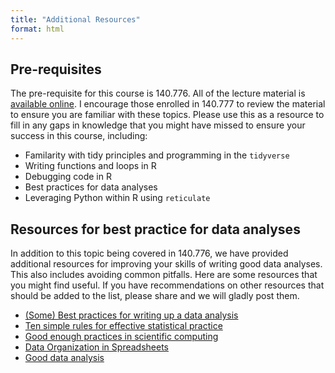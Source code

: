 ```yaml
---
title: "Additional Resources"
format: html
---
```


## Pre-requisites

The pre-requisite for this course is 140.776. All of the lecture material is 
[available online](https://lcolladotor.github.io/jhustatcomputing/). I 
encourage those enrolled in 140.777 to review the material to ensure you are 
familiar with these topics. Please use this as a resource to fill in any gaps 
in knowledge that you might have missed to ensure your success in this
course, including: 

- Familarity with tidy principles and programming in the `tidyverse` 
- Writing functions and loops in R
- Debugging code in R
- Best practices for data analyses
- Leveraging Python within R using `reticulate`

## Resources for best practice for data analyses

In addition to this topic being covered in 140.776, we have provided additional 
resources for improving your skills of writing good data analyses. This also 
includes avoiding common pitfalls. Here are some resources that you might 
find useful. If you have recommendations on other resources that should be 
added to the list, please share and we will gladly post them. 

- [(Some) Best practices for writing up a data analysis](readings/00-best-practices-data-analysis/index.qmd)
- [Ten simple rules for effective statistical practice](http://journals.plos.org/ploscompbiol/article?id=10.1371/journal.pcbi.1004961)
- [Good enough practices in scientific computing](https://doi.org/10.1371/journal.pcbi.1005510)
- [Data Organization in Spreadsheets](https://doi.org/10.1080/00031305.2017.1375989)
- [Good data analysis](https://developers.google.com/machine-learning/guides/good-data-analysis)
